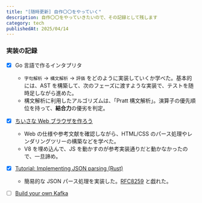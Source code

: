 ```yaml
---
title: "[随時更新] 自作〇〇をやっていく"
description: 自作〇〇をやっていきたいので、その記録として残します
category: tech
publishedAt: 2025/04/14
---
```


### 実装の記録
- [x] Go 言語で作るインタプリタ
  - `字句解析` -> `構文解析` -> `評価` をどのように実装していくか学べた。基本的には、AST を構築して、次のフェーズに渡すような実装で、テストを随時足しながら進めた。
  - 構文解析に利用したアルゴリズムは、「Pratt 構文解析」。演算子の優先順位を持って、**結合力**の優劣を判定。

- [x] [ちいさな Web ブラウザを作ろう](https://browserbook.shift-js.info/)
  - Web の仕様や参考文献を確認しながら、HTML/CSS のパース処理やレンダリングツリーの構築などを学べた。
  - V8 を埋め込んで、JS を動かすのが参考実装通りだと動かなかったので、一旦諦め。

- [x] [Tutorial: Implementing JSON parsing (Rust)](https://blog.davimiku.com/tutorials/json-parsing-rust-1)
  - 簡易的な JSON パース処理を実装した。[RFC8259](https://www.rfc-editor.org/rfc/rfc8259) と戯れた。

- [ ] [Build your own Kafka](https://app.codecrafters.io/courses/kafka/overview)
